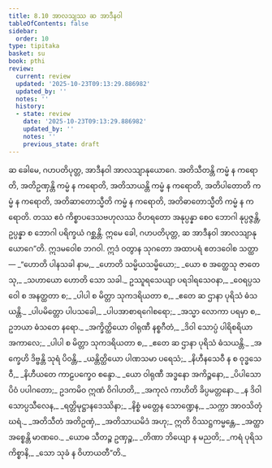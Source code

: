 ```yaml
---
title: 8.10 အာလသျဿ ဆ အာဒီနဝါ
tableOfContents: false
sidebar:
  order: 10
type: tipitaka
basket: su
book: pthi
review:
  current: review
  updated: '2025-10-23T09:13:29.886982'
  updated_by: ''
  notes: ''
  history:
  - state: review
    date: '2025-10-23T09:13:29.886982'
    updated_by: ''
    notes: ''
    previous_state: draft
---
```



<ReviewStatus review={frontmatter.review} showDetails={true} />

<HypothesisAnnotation frontmatter={frontmatter} />

<DynamicBreadcrumb />

<Division number="253" book="pthi" e="ch" v="8" p="149">

<Paragraph number="591" book="pthi">
ဆ ခေါမေ, ဂဟပတိပုတ္တ, အာဒီနဝါ အာလသျာနုယောဂေ. အတိသီတန္တိ ကမ္မံ န ကရောတိ, အတိဥဏှန္တိ ကမ္မံ န ကရောတိ, အတိသာယန္တိ ကမ္မံ န ကရောတိ, အတိပါတောတိ ကမ္မံ န ကရောတိ, အတိဆာတောသ္မီတိ ကမ္မံ န ကရောတိ, အတိဓာတောသ္မီတိ ကမ္မံ န ကရောတိ. တဿ ဧဝံ ကိစ္စာပဒေသဗဟုလဿ ဝိဟရတော အနုပ္ပန္နာ စေဝ ဘောဂါ နုပ္ပဇ္ဇန္တိ, ဥပ္ပန္နာ စ ဘောဂါ ပရိက္ခယံ ဂစ္ဆန္တိ. ဣမေ ခေါ, ဂဟပတိပုတ္တ, ဆ အာဒီနဝါ အာလသျာနုယောဂေ”တိ.
</Paragraph>

<Paragraph number="592" book="pthi">
ဣဒမဝေါစ ဘဂဝါ. ဣဒံ ဝတွာန သုဂတော အထာပရံ ဧတဒဝေါစ သတ္ထာ—
</Paragraph>

<Paragraph number="593" type="verses" book="pthi">
_“ဟောတိ ပါနသခါ နာမ,_  
_ဟောတိ သမ္မိယသမ္မိယော;_  
_ယော စ အတ္ထေသု ဇာတေသု,_  
_သဟာယော ဟောတိ သော သခါ._  

</Paragraph>

<Paragraph number="594" type="verses" book="pthi">
ဥဿူရသေယျာ ပရဒါရသေဝနာ,_  
_ဝေရပ္ပသဝေါ စ အနတ္ထတာ စ;_  
_ပါပါ စ မိတ္တာ သုကဒရိယတာ စ,_  
_ဧတေ ဆ ဌာနာ ပုရိသံ ဓံသယန္တိ._  

</Paragraph>

<Paragraph number="595" type="verses" book="pthi">
_ပါပမိတ္တော ပါပသခေါ,_  
_ပါပအာစာရဂေါစရော;_  
_အသ္မာ လောကာ ပရမှာ စ,_  
ဥဘယာ ဓံသတေ နရော._  

</Paragraph>

<Paragraph number="596" type="verses" book="pthi">
_အက္ခိတ္ထိယော ဝါရုဏီ နစ္စဂီတံ,_  
_ဒိဝါ သောပ္ပံ ပါရိစရိယာ အကာလေ;_  
_ပါပါ စ မိတ္တာ သုကဒရိယတာ စ,_  
_ဧတေ ဆ ဌာနာ ပုရိသံ ဓံသယန္တိ._  

</Paragraph>

<Paragraph number="597" type="verses" book="pthi">
_အက္ခေဟိ ဒိဗ္ဗန္တိ သုရံ ပိဝန္တိ,_  
_ယန္တိတ္ထိယော ပါဏသမာ ပရေသံ;_  
_နိဟီနသေဝီ န စ ဝုဒ္ဓသေဝီ,_  
_နိဟီယတေ ကာဠပက္ခေဝ စန္ဒော._  

</Paragraph>

<Paragraph number="598" type="verses" book="pthi">
_ယော ဝါရုဏီ အဒ္ဓနော အကိဉ္စနော,_  
_ပိပါသော ပိဝံ ပပါဂတော;_  
ဥဒကမိဝ ဣဏံ ဝိဂါဟတိ,_  
_အကုလံ ကာဟိတိ ခိပ္ပမတ္တနော._  

</Paragraph>

<Paragraph number="599" type="verses" book="pthi">
_န ဒိဝါ သောပ္ပသီလေန,_  
_ရတ္တိမုဋ္ဌာနဒေဿိနာ;_  
_နိစ္စံ မတ္တေန သောဏ္ဍေန,_  
_သက္ကာ အာဝသိတုံ ဃရံ._  

</Paragraph>

<Paragraph number="600" type="verses" book="pthi">
_အတိသီတံ အတိဥဏှံ,_  
_အတိသာယမိဒံ အဟု;_  
ဣတိ ဝိဿဋ္ဌကမ္မန္တေ,_  
_အတ္ထာ အစ္စေန္တိ မာဏဝေ._  

</Paragraph>

<Paragraph number="601" type="verses" book="pthi">
_ယောဓ သီတဉ္စ ဥဏှဉ္စ,_  
_တိဏာ ဘိယျော န မညတိ;_  
_ကရံ ပုရိသကိစ္စာနိ,_  
_သော သုခံ န ဝိဟာယတီ”တိ._
</Paragraph>
</Division>